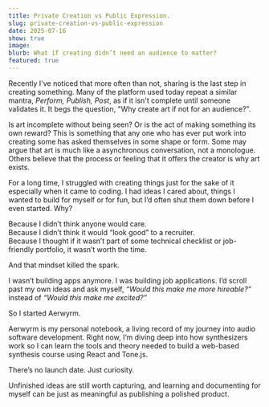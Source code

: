 ```yaml
---
title: Private Creation vs Public Expression.
slug: private-creation-vs-public-expression
date: 2025-07-16
show: true
image: 
blurb: What if creating didn’t need an audience to matter?
featured: true
---
```

Recently I've noticed that more often than not, sharing is the last step in creating something. Many of the platform used today repeat a similar mantra, *Perform, Publish, Post*, as if it isn't complete until someone validates it.  It begs the question, "Why create art if not for an audience?". 

Is art incomplete without being seen? Or is the act of making something its own reward? This is something that any one who has ever put work into creating some has asked themselves in some shape or form.  Some may argue that art is much like a asynchronous conversation, not a monologue. Others believe that the process or feeling that it offers the creator is why art exists.

For a long time, I struggled with creating things just for the sake of it especially when it came to coding. I had ideas I cared about, things I wanted to build for myself or for fun, but I’d often shut them down before I even started. Why?

Because I didn’t think anyone would care.  
Because I didn’t think it would “look good” to a recruiter.  
Because I thought if it wasn’t part of some technical checklist or job-friendly portfolio, it wasn’t worth the time.

And that mindset killed the spark.

I wasn’t building apps anymore. I was building job applications. I’d scroll past my own ideas and ask myself, _“Would this make me more hireable?”_ instead of _“Would this make me excited?”_

So I started Aerwyrm.

Aerwyrm is my personal notebook, a living record of my journey into audio software development. Right now, I’m diving deep into how synthesizers work so I can learn the tools and theory needed to build a web-based synthesis course using React and Tone.js.

There’s no launch date. Just curiosity.

Unfinished ideas are still worth capturing, and learning and documenting for myself can be just as meaningful as publishing a polished product.
